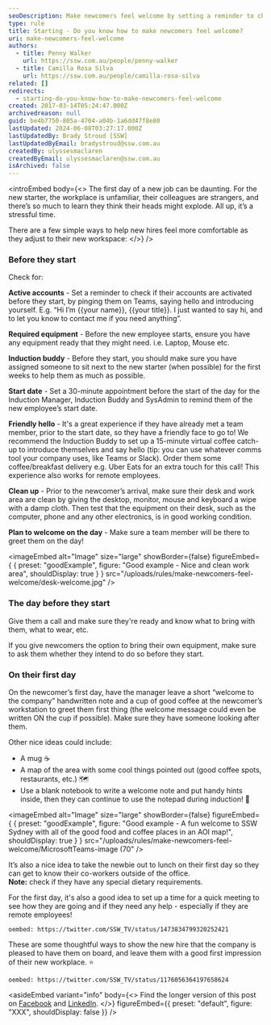 ```yaml
---
seoDescription: Make newcomers feel welcome by setting a reminder to check their accounts, ensuring required equipment, assigning an induction buddy, and planning a friendly hello on their first day.
type: rule
title: Starting - Do you know how to make newcomers feel welcome?
uri: make-newcomers-feel-welcome
authors:
  - title: Penny Walker
    url: https://ssw.com.au/people/penny-walker
  - title: Camilla Rosa Silva
    url: https://ssw.com.au/people/camilla-rosa-silva
related: []
redirects:
  - starting-do-you-know-how-to-make-newcomers-feel-welcome
created: 2017-03-14T05:24:47.000Z
archivedreason: null
guid: be4b7750-805a-4704-a04b-1a6dd47f8e80
lastUpdated: 2024-06-08T03:27:17.000Z
lastUpdatedBy: Brady Stroud [SSW]
lastUpdatedByEmail: bradystroud@ssw.com.au
createdBy: ulyssesmaclaren
createdByEmail: ulyssesmaclaren@ssw.com.au
isArchived: false
---
```


<introEmbed
  body={<>
The first day of a new job can be daunting. For the new starter, the workplace is unfamiliar, their colleagues are strangers, and there’s so much to learn they think their heads might explode. All up, it’s a stressful time.

There are a few simple ways to help new hires feel more comfortable as they adjust to their new workspace:
  </>}
/>
### Before they start

Check for:

**Active accounts** - Set a reminder to check if their accounts are activated before they start, by pinging them on Teams, saying hello and introducing yourself. E.g. “Hi I’m &#123;&#123;your name&#125;&#125;, &#123;&#123;your title&#125;&#125;. I just wanted to say hi, and to let you know to contact me if you need anything”.

**Required equipment** - Before the new employee starts, ensure you have any equipment ready that they might need. i.e. Laptop, Mouse etc.

**Induction buddy** - Before they start, you should make sure you have assigned someone to sit next to the new starter (when possible) for the first weeks to help them as much as possible.

**Start date** - Set a 30-minute appointment before the start of the day for the Induction Manager, Induction Buddy and SysAdmin to remind them of the new employee’s start date.

**Friendly hello** - It's a great experience if they have already met a team member, prior to the start date, so they have a friendly face to go to! We recommend the Induction Buddy to set up a 15-minute virtual coffee catch-up to introduce themselves and say hello (tip: you can use whatever comms tool your company uses, like Teams or Slack). Order them some coffee/breakfast delivery e.g. Uber Eats for an extra touch for this call! This experience also works for remote employees.

**Clean up** - Prior to the newcomer’s arrival, make sure their desk and work area are clean by giving the desktop, monitor, mouse and keyboard a wipe with a damp cloth. Then test that the equipment on their desk, such as the computer, phone and any other electronics, is in good working condition.

**Plan to welcome on the day** - Make sure a team member will be there to greet them on the day!

<imageEmbed
  alt="Image"
  size="large"
  showBorder={false}
  figureEmbed={ {
    preset: "goodExample",
    figure: "Good example - Nice and clean work area",
    shouldDisplay: true
  } }
  src="/uploads/rules/make-newcomers-feel-welcome/desk-welcome.jpg"
/>

### The day before they start

Give them a call and make sure they're ready and know what to bring with them, what to wear, etc.

If you give newcomers the option to bring their own equipment, make sure to ask them whether they intend to do so before they start.

### On their first day

On the newcomer’s first day, have the manager leave a short “welcome to the company” handwritten note and a cup of good coffee at the newcomer’s workstation to greet them first thing (the welcome message could even be written ON the cup if possible). Make sure they have someone looking after them.

Other nice ideas could include:

- A mug ☕
- A map of the area with some cool things pointed out (good coffee spots, restaurants, etc.) 🗺️
- Use a blank notebook to write a welcome note and put handy hints inside, then they can continue to use the notepad during induction! 📓

<imageEmbed
  alt="Image"
  size="large"
  showBorder={false}
  figureEmbed={ {
    preset: "goodExample",
    figure: "Good example - A fun welcome to SSW Sydney with all of the good food and coffee places in an AOI map!",
    shouldDisplay: true
  } }
  src="/uploads/rules/make-newcomers-feel-welcome/MicrosoftTeams-image (70"
/>

It’s also a nice idea to take the newbie out to lunch on their first day so they can get to know their co-workers outside of the office.\
**Note:** check if they have any special dietary requirements.

For the first day, it's also a good idea to set up a time for a quick meeting to see how they are going and if they need any help - especially if they are remote employees!

`oembed: https://twitter.com/SSW_TV/status/1473834799320252421`

These are some thoughtful ways to show the new hire that the company is pleased to have them on board, and leave them with a good first impression of their new workplace. ⭐

`oembed: https://twitter.com/SSW_TV/status/1176056364197658624`

<asideEmbed
  variant="info"
  body={<>
    Find the longer version of this post on [Facebook](https://www.facebook.com/SSW.page/photos/pb.120920301257947.-2207520000.1569264924./3020784747938140/?type=1&theater) and [LinkedIn](https://www.linkedin.com/posts/ssw_the-1st-day-of-a-new-job-can-be-daunting-activity-6581822083670642688-DFTl).
  </>}
  figureEmbed={{
    preset: "default",
    figure: "XXX",
    shouldDisplay: false
  }}
/>

